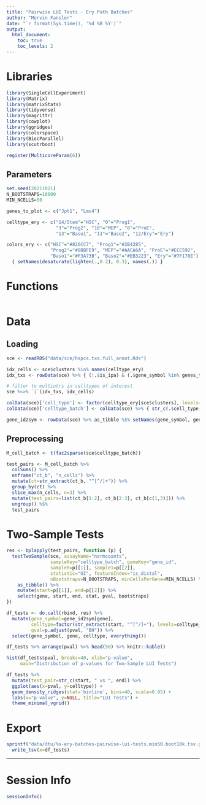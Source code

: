 ```yaml
---
title: "Pairwise LUI Tests - Ery Path Batches"
author: "Mervin Fansler"
date: "`r format(Sys.time(), '%d %B %Y')`"
output: 
  html_document:
    toc: true
    toc_levels: 2
---
```


# Libraries
```r
library(SingleCellExperiment)
library(Matrix)
library(matrixStats)
library(tidyverse)
library(magrittr)
library(cowplot)
library(ggridges)
library(colorspace)
library(BiocParallel)
library(scutrboot)

register(MulticoreParam(6))
```

## Parameters
```r
set.seed(20211021)
N_BOOTSTRAPS=10000
MIN_NCELLS=50

genes_to_plot <- c("Jpt1", "Lmo4")

celltype_ery <- c("14/Stem"="HSC", "0"="Prog1",
                  "3"="Prog2", "10"="MEP", "8"="ProE",
                  "13"="Baso1", "11"="Baso2", "12/Ery"="Ery")

colors_ery <- c("HSC"="#826CC7", "Prog1"="#2B4285",
                "Prog2"="#8BBFE9", "MEP"="#AACA6A", "ProE"="#ECE592",
                "Baso1"="#F3A73B", "Baso2"="#EB3223", "Ery"="#7F170E") %>%
  { setNames(desaturate(lighten(.,0.2), 0.3), names(.)) }
```

# Functions
```r

```

# Data
## Loading
```r
sce <- readRDS("data/sce/hspcs.txs.full_annot.Rds")

idx_cells <- sce$clusters %in% names(celltype_ery)
idx_txs <- rowData(sce) %>% { (!.$is_ipa) & (.$gene_symbol %in% genes_to_plot) }

# filter to multiutrs in celltypes of interest
sce %<>% `[`(idx_txs, idx_cells)

colData(sce)['cell_type'] <- factor(celltype_ery[sce$clusters], levels=celltype_ery)
colData(sce)['celltype_batch'] <- colData(sce) %>% { str_c(.$cell_type, "/", .$sample) }

gene_id2sym <- rowData(sce) %>% as_tibble %$% setNames(gene_symbol, gene_id)
```

## Preprocessing
```r
M_cell_batch <- t(fac2sparse(sce$celltype_batch))

test_pairs <- M_cell_batch %>%
  colSums() %>%
  enframe("ct_b", "n_cells") %>%
  mutate(ct=str_extract(ct_b, "^[^/]+")) %>%
  group_by(ct) %>%
  slice_max(n_cells, n=3) %>%
  mutate(test_pairs=list(ct_b[1:2], ct_b[2:3], ct_b[c(1,3)])) %>%
  ungroup() %$%
  test_pairs
```

# Two-Sample Tests
```r
res <- bplapply(test_pairs, function (p) {
  testTwoSample(sce, assayName="normcounts",
                sampleKey="celltype_batch", geneKey="gene_id",
                sample0=p[[1]], sample1=p[[2]], 
                statistic="UI", featureIndex="is_distal",
                nBootstraps=N_BOOTSTRAPS, minCellsPerGene=MIN_NCELLS) %>%
    as_tibble() %>%
    mutate(start=p[[1]], end=p[[2]]) %>%
    select(gene, start, end, stat, pval, bootstraps)
})

df_tests <- do.call(rbind, res) %>%
  mutate(gene_symbol=gene_id2sym[gene],
         celltype=factor(str_extract(start, "^[^/]+"), levels=celltype_ery),
         qval=p.adjust(pval, "BH")) %>%
  select(gene_symbol, gene, celltype, everything())

df_tests %>% arrange(pval) %>% head(50) %>% knitr::kable()
```

```r
hist(df_tests$pval, breaks=40, xlab="p-value",
     main="Distribution of p-values for Two-Sample LUI Tests")
```


```r
df_tests %>%
  mutate(test_pair=str_c(start, " vs ", end)) %>%
  ggplot(aes(x=pval, y=celltype)) +
  geom_density_ridges(stat='binline', bins=40, scale=0.95) +
  labs(x="p-value", y=NULL, title="LUI Tests") +
  theme_minimal_vgrid()
```

# Export
```r
sprintf("data/dtu/%s-ery-batches-pairwise-lui-tests.min50.boot10k.tsv.gz", format(Sys.time(), '%Y%m%d')) %>%
  write_tsv(x=df_tests)
```

---

# Session Info

```r
sessionInfo()
```
